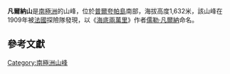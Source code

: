 '''凡爾納山'''是[[南極洲|南極洲]]的山峰，位於[[普爾夸帕島|普爾夸帕島]]南部，海拔高度1,632米，該山峰在1909年被[[法國|法國]]探險隊發現，以《[[海底兩萬里|海底兩萬里]]》作者[[儒勒·凡爾納|儒勒·凡爾納]]命名。

== 參考文獻 ==
{{usgs-gazetteer}}

{{DEFAULTSORT:Mount Verne}}
[[Category:南極洲山峰|Category:南極洲山峰]]


{{FallièresCoast-geo-stub}}
